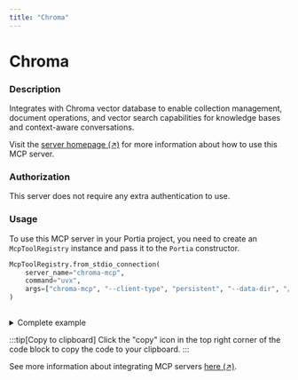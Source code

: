 ```yaml
---
title: "Chroma"
---
```

<!-- WARNING: This file is auto-generated by generate_tool_docs.py. Do not edit manually. -->


# Chroma

### Description

Integrates with Chroma vector database to enable collection management, document operations, and vector search capabilities for knowledge bases and context-aware conversations.

Visit the [server homepage (↗)](https://github.com/chroma-core/chroma-mcp) for more information about how to use this MCP server.

### Authorization

This server does not require any extra authentication to use.

### Usage

To use this MCP server in your Portia project, you need to create an `McpToolRegistry` instance and pass it to the `Portia` constructor.

```python
McpToolRegistry.from_stdio_connection(
    server_name="chroma-mcp",
    command="uvx",
    args=["chroma-mcp", "--client-type", "persistent", "--data-dir", "/path/to/chroma/"],
)
                    
```

<details>
<summary>Complete example</summary>

Equip your `Portia` instance with the tools from the MCP server, in addition to the default tools from the `DefaultToolRegistry`:

```python
from portia import DefaultToolRegistry, McpToolRegistry, Portia, Config

config = Config.from_default()
tool_registry = DefaultToolRegistry(config) +  McpToolRegistry.from_stdio_connection(
    server_name="chroma-mcp",
    command="uvx",
    args=["chroma-mcp", "--client-type", "persistent", "--data-dir", "/path/to/chroma/"],
)
                    

portia = Portia(config=config, tools=tool_registry)
```

</details>

:::tip[Copy to clipboard]
Click the "copy" icon in the top right corner of the code block to copy the code to your clipboard.
:::

See more information about integrating MCP servers [here (↗)](/mcp-servers).


